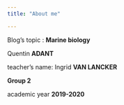```yaml
---
title: "About me"

---
```


Blog's topic : **Marine biology**

Quentin **ADANT** 

teacher's name: Ingrid **VAN LANCKER**

**Group 2**

academic year **2019-2020**
